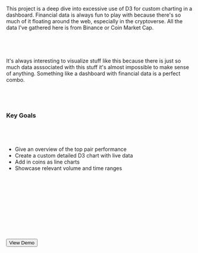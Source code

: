 
This project is a deep dive into excessive use of D3 for custom charting in a dashboard. Financial data is always fun to play with because there's so much of it floating around the web, especially in the cryptoverse. All the data I've gathered here is from Binance or Coin Market Cap.

&nbsp;&nbsp;
-----

It's always interesting to visualize stuff like this because there is just so much data asssociated with this stuff it's almost impossible to make sense of anything. Something like a dashboard with financial data is a perfect combo.

&nbsp;&nbsp;
-----

### Key Goals

&nbsp;&nbsp;
-----

- Give an overview of the top pair performance
- Create a custom detailed D3 chart with live data
- Add in coins as line charts
- Showcase relevant volume and time ranges

&nbsp;&nbsp;
-----

> <Plink href="https://github.com/oddscenes/morning-briefing" text="Get the Project on Github" />

&nbsp;&nbsp;
-----

&nbsp;&nbsp;
-----

<Button href="/lab/morning-briefing" className="block gr-tw-3 py-6 px-8 max-w-xs rounded hover:opacity-75 text-center" target="_blank">
<span className="text-white">View Demo</span></Button>
